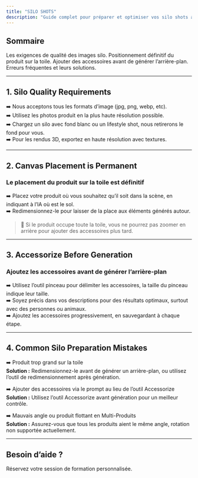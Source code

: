 ```yaml
---
title: "SILO SHOTS"
description: "Guide complet pour préparer et optimiser vos silo shots avec Presti"
---
```


## Sommaire

<Columns cols={2}>
  <Card title="Silo Quality Requirements" icon="check-circle" href="#1-silo-quality-requirements">
    Les exigences de qualité des images silo.
  </Card>

  <Card title="Canvas Placement is Permanent" icon="arrows-up-down-left-right" href="#2-canvas-placement-is-permanent">
    Positionnement définitif du produit sur la toile.
  </Card>

  <Card title="Accessorize Before Generation" icon="plus-circle" href="#3-accessorize-before-generation">
    Ajouter des accessoires avant de générer l’arrière-plan.
  </Card>

  <Card title="Common Silo Preparation Mistakes" icon="exclamation-triangle" href="#4-common-silo-preparation-mistakes">
    Erreurs fréquentes et leurs solutions.
  </Card>
</Columns>

---

## 1. Silo Quality Requirements

➡️ Nous acceptons tous les formats d’image (jpg, png, webp, etc).  
➡️ Utilisez les photos produit en la plus haute résolution possible.  
➡️ Chargez un silo avec fond blanc ou un lifestyle shot, nous retirerons le fond pour vous.  
➡️ Pour les rendus 3D, exportez en haute résolution avec textures.  

---

## 2. Canvas Placement is Permanent

### Le placement du produit sur la toile est définitif

➡️ Placez votre produit où vous souhaitez qu’il soit dans la scène, en indiquant à l’IA où est le sol.  
➡️ Redimensionnez-le pour laisser de la place aux éléments générés autour.  

> 🚨 Si le produit occupe toute la toile, vous ne pourrez pas zoomer en arrière pour ajouter des accessoires plus tard.

---

## 3. Accessorize Before Generation

### Ajoutez les accessoires avant de générer l’arrière-plan

➡️ Utilisez l’outil pinceau pour délimiter les accessoires, la taille du pinceau indique leur taille.  
➡️ Soyez précis dans vos descriptions pour des résultats optimaux, surtout avec des personnes ou animaux.  
➡️ Ajoutez les accessoires progressivement, en sauvegardant à chaque étape.  

---

## 4. Common Silo Preparation Mistakes

➡️ Produit trop grand sur la toile  
  **Solution :** Redimensionnez-le avant de générer un arrière-plan, ou utilisez l’outil de redimensionnement après génération.  

➡️ Ajouter des accessoires via le prompt au lieu de l’outil Accessorize  
  **Solution :** Utilisez l’outil Accessorize avant génération pour un meilleur contrôle.  

➡️ Mauvais angle ou produit flottant en Multi-Produits  
  **Solution :** Assurez-vous que tous les produits aient le même angle, rotation non supportée actuellement.  

---

## Besoin d’aide ?

<Card title="Contactez notre équipe client" icon="envelope" href="mailto:blanche@presti.ai">
  Réservez votre session de formation personnalisée.
</Card>

